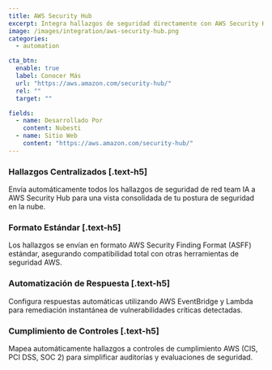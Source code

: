 ```yaml
---
title: AWS Security Hub
excerpt: Integra hallazgos de seguridad directamente con AWS Security Hub para una visibilidad centralizada
image: /images/integration/aws-security-hub.png
categories:
  - automation

cta_btn:
  enable: true
  label: Conocer Más
  url: "https://aws.amazon.com/security-hub/"
  rel: ""
  target: ""

fields:
  - name: Desarrollado Por
    content: Nubesti
  - name: Sitio Web
    content: "https://aws.amazon.com/security-hub/"
---
```


<Gallery>
  <GalleryItem
    image_src="/integration/images/1.jpg"
    image_alt="texto alt de ejemplo"
    video_src="LXb3EKWsInQ"
    image_source="content-collection"
  />
  <GalleryItem
    width="1/2"
    image_src="/integration/images/2.jpg"
    image_alt="texto alt de ejemplo"
    image_source="content-collection"
  />
  <GalleryItem
    width="1/2"
    image_src="/integration/images/3.jpg"
    image_alt="texto alt de ejemplo"
    image_source="content-collection"
  />
</Gallery>

### Hallazgos Centralizados [.text-h5]

Envía automáticamente todos los hallazgos de seguridad de red team IA a AWS Security Hub para una vista consolidada de tu postura de seguridad en la nube.

### Formato Estándar [.text-h5]

Los hallazgos se envían en formato AWS Security Finding Format (ASFF) estándar, asegurando compatibilidad total con otras herramientas de seguridad AWS.

### Automatización de Respuesta [.text-h5]

Configura respuestas automáticas utilizando AWS EventBridge y Lambda para remediación instantánea de vulnerabilidades críticas detectadas.

### Cumplimiento de Controles [.text-h5]

Mapea automáticamente hallazgos a controles de cumplimiento AWS (CIS, PCI DSS, SOC 2) para simplificar auditorías y evaluaciones de seguridad.
